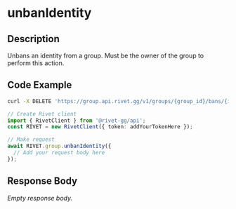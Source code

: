 
# unbanIdentity

## Description

Unbans an identity from a group. Must be the owner of the group to perform this action.


## Code Example

<CodeGroup title='Request' tag='DELETE' label='https://group.api.rivet.gg/v1/groups/{group_id}/bans/{identity_id}'>

```bash {{ title: 'cURL' }}
curl -X DELETE 'https://group.api.rivet.gg/v1/groups/{group_id}/bans/{identity_id}'
```

```ts
// Create Rivet client
import { RivetClient } from '@rivet-gg/api';
const RIVET = new RivetClient({ token: addYourTokenHere });

// Make request
await RIVET.group.unbanIdentity({
  // Add your request body here
});
```

</CodeGroup>


## Response Body

_Empty response body._
